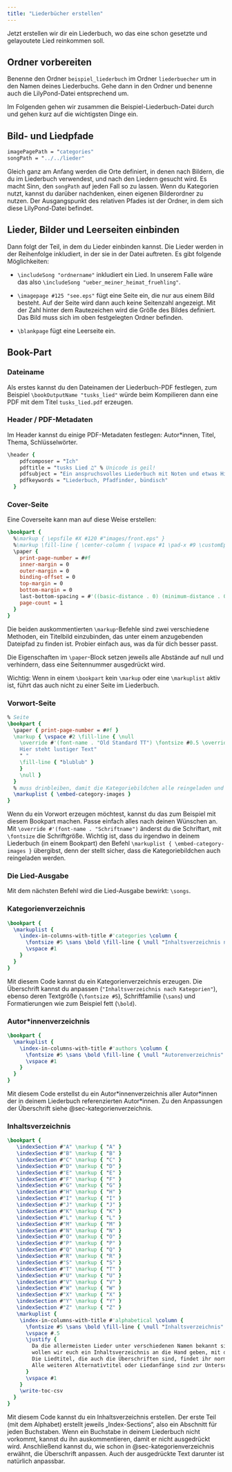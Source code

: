 ```yaml
---
title: "Liederbücher erstellen"
---
```


Jetzt erstellen wir dir ein Liederbuch, wo das eine schon gesetzte und gelayoutete Lied reinkommen soll.

## Ordner vorbereiten

Benenne den Ordner `beispiel_liederbuch` im Ordner `liederbuecher` um in den Namen deines Liederbuchs. Gehe dann in den Ordner und benenne auch die LilyPond-Datei entsprechend um.

Im Folgenden gehen wir zusammen die Beispiel-Liederbuch-Datei durch und gehen kurz auf die wichtigsten Dinge ein.

## Bild- und Liedpfade

``` lilypond
imagePagePath = "categories"
songPath = "../../lieder"
```

Gleich ganz am Anfang werden die Orte definiert, in denen nach Bildern, die du im Liederbuch verwendest, und nach den Liedern gesucht wird. Es macht Sinn, den `songPath` auf jeden Fall so zu lassen. Wenn du Kategorien nutzt, kannst du darüber nachdenken, einen eigenen Bilderordner zu nutzen. Der Ausgangspunkt des relativen Pfades ist der Ordner, in dem sich diese LilyPond-Datei befindet.

## Lieder, Bilder und Leerseiten einbinden

Dann folgt der Teil, in dem du Lieder einbinden kannst. Die Lieder werden in der Reihenfolge inkludiert, in der sie in der Datei auftreten. Es gibt folgende Möglichkeiten:

-   `\includeSong "ordnername"` inkludiert ein Lied. In unserem Falle wäre das also `\includeSong "ueber_meiner_heimat_fruehling"`.

-   `\imagepage #125 "see.eps"` fügt eine Seite ein, die nur aus einem Bild besteht. Auf der Seite wird dann auch keine Seitenzahl angezeigt. Mit der Zahl hinter dem Rautezeichen wird die Größe des Bildes definiert. Das Bild muss sich im oben festgelegten Ordner befinden.

-   `\blankpage` fügt eine Leerseite ein.

## Book-Part

### Dateiname

Als erstes kannst du den Dateinamen der Liederbuch-PDF festlegen, zum Beispiel `\bookOutputName "tusks_lied"` würde beim Kompilieren dann eine PDF mit dem Titel `tusks_lied.pdf` erzeugen.

### Header / PDF-Metadaten

Im Header kannst du einige PDF-Metadaten festlegen: Autor\*innen, Titel, Thema, Schlüsselwörter.

``` lilypond
\header {
    pdfcomposer = "Ich"
    pdftitle = "tusks Lied ♫" % Unicode is geil!
    pdfsubject = "Ein anspruchsvolles Liederbuch mit Noten und etwas Hintergrundinformationen zu den Liedern."
    pdfkeywords = "Liederbuch, Pfadfinder, bündisch"
  }
```

### Cover-Seite

Eine Coverseite kann man auf diese Weise erstellen:

``` lilypond
\bookpart {
  %\markup { \epsfile #X #120 #"images/front.eps" }
  %\markup \fill-line { \center-column { \vspace #1 \pad-x #9 \customEps #95 #"Dateiname.dt" \vspace #1 } }
  \paper {
    print-page-number = ##f
    inner-margin = 0
    outer-margin = 0
    binding-offset = 0
    top-margin = 0
    bottom-margin = 0
    last-bottom-spacing = #'((basic-distance . 0) (minimum-distance . 0) (padding . 0))
    page-count = 1
  }
}
```

Die beiden auskommentierten `\markup`-Befehle sind zwei verschiedene Methoden, ein Titelbild einzubinden, das unter einem anzugebenden Dateipfad zu finden ist. Probier einfach aus, was da für dich besser passt.

Die Eigenschaften im `\paper`-Block setzen jeweils alle Abstände auf null und verhindern, dass eine Seitennummer ausgedrückt wird.

Wichtig: Wenn in einem `\bookpart` kein `\markup` oder eine `\markuplist` aktiv ist, führt das auch nicht zu einer Seite im Liederbuch.

### Vorwort-Seite

``` lilypond
% Seite
\bookpart {
  \paper { print-page-number = ##f }
  \markup { \vspace #2 \fill-line { \null
    \override #'(font-name . "Old Standard TT") \fontsize #0.5 \override #'(line-width . 115) \left-column { \justify-string #"
    Hier steht lustiger Text"
    " "
    \fill-line { "blublub" }
    }
    \null }
  }
  % muss drinbleiben, damit die Kategoriebildchen alle reingeladen und referenziert werden können:
  \markuplist { \embed-category-images }
}
```

Wenn du ein Vorwort erzeugen möchtest, kannst du das zum Beispiel mit diesem Bookpart machen. Passe einfach alles nach deinen Wünschen an. Mit `\override #'(font-name . "Schriftname")` änderst du die Schriftart, mit `\fontsize` die Schriftgröße. Wichtig ist, dass du irgendwo in deinem Liederbuch (in einem Bookpart) den Befehl `\markuplist { \embed-category-images }` übergibst, denn der stellt sicher, dass die Kategoriebildchen auch reingeladen werden.

### Die Lied-Ausgabe

Mit dem nächsten Befehl wird die Lied-Ausgabe bewirkt: `\songs`.

### Kategorienverzeichnis  {#sec-kategorienverzeichnis}

``` lilypond
\bookpart {
  \markuplist {
    \index-in-columns-with-title #'categories \column {
      \fontsize #5 \sans \bold \fill-line { \null "Inhaltsverzeichnis nach Kategorien" \null }
      \vspace #1
    }
  }
}
```

Mit diesem Code kannst du ein Kategorienverzeichnis erzeugen. Die Überschrift kannst du anpassen (`"Inhaltsverzeichnis nach Kategorien"`), ebenso deren Textgröße (`\fontsize #5`), Schriftfamilie (`\sans`) und Formatierungen wie zum Beispiel fett (`\bold`).

### Autor\*innenverzeichnis

``` lilypond
\bookpart {
  \markuplist {
    \index-in-columns-with-title #'authors \column {
      \fontsize #5 \sans \bold \fill-line { \null "Autorenverzeichnis" \null }
      \vspace #1
    }
  }
}
```

Mit diesem Code erstellst du ein Autor\*innenverzeichnis aller Autor\*innen der in deinem Liederbuch referenzierten Autor\*innen. Zu den Anpassungen der Überschrift siehe @sec-kategorienverzeichnis.

### Inhaltsverzeichnis

``` lilypond
\bookpart {
   \indexSection #"A" \markup { "A" }
   \indexSection #"B" \markup { "B" }
   \indexSection #"C" \markup { "C" }
   \indexSection #"D" \markup { "D" }
   \indexSection #"E" \markup { "E" }
   \indexSection #"F" \markup { "F" }
   \indexSection #"G" \markup { "G" }
   \indexSection #"H" \markup { "H" }
   \indexSection #"I" \markup { "I" }
   \indexSection #"J" \markup { "J" }
   \indexSection #"K" \markup { "K" }
   \indexSection #"L" \markup { "L" }
   \indexSection #"M" \markup { "M" }
   \indexSection #"N" \markup { "N" }
   \indexSection #"O" \markup { "O" }
   \indexSection #"P" \markup { "P" }
   \indexSection #"Q" \markup { "Q" }
   \indexSection #"R" \markup { "R" }
   \indexSection #"S" \markup { "S" }
   \indexSection #"T" \markup { "T" }
   \indexSection #"U" \markup { "U" }
   \indexSection #"V" \markup { "V" }
   \indexSection #"W" \markup { "W" }
   \indexSection #"X" \markup { "X" }
   \indexSection #"Y" \markup { "Y" }
   \indexSection #"Z" \markup { "Z" }
   \markuplist {
    \index-in-columns-with-title #'alphabetical \column {
      \fontsize #5 \sans \bold \fill-line { \null "Inhaltsverzeichnis" \null }
      \vspace #.5
      \justify {
        Da die allermeisten Lieder unter verschiedenen Namen bekannt sind,
        wollen wir euch ein Inhaltsverzeichnis an die Hand geben, mit dem ihr hoffentlich auf verschiedene Arten fündig werdet.
        Die Liedtitel, die auch die Überschriften sind, findet ihr normal gedruckt.
        Alle weiteren Alternativtitel oder Liedanfänge sind zur Unterscheidung kursiv gedruckt.
      }
      \vspace #1
    }
    \write-toc-csv
  }
}
```

Mit diesem Code kannst du ein Inhaltsverzeichnis erstellen. Der erste Teil (mit dem Alphabet) erstellt jeweils „Index-Sections“, also ein Abschnitt für jeden Buchstaben. Wenn ein Buchstabe in deinem Liederbuch nicht vorkommt, kannst du ihn auskommentieren, damit er nicht ausgedrückt wird. Anschließend kannst du, wie schon in @sec-kategorienverzeichnis erwähnt, die Überschrift anpassen. Auch der ausgedrückte Text darunter ist natürlich anpassbar.
